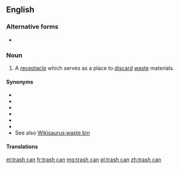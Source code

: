 ==English==

===Alternative forms===
* {{l|en|trashcan}}

===Noun===
{{en-noun|head=[[trash]] [[can]]}}

# {{label|en|US}} A [[receptacle]] which serves as a place to [[discard]] [[waste]] materials.

====Synonyms====
* {{l|en|garbage can}}
* {{l|en|trash bin}}
* {{l|en|rubbish bin}}
* {{l|en|litter bin}}
* {{l|en|rubbish bin}}
* {{l|en|wastepaper basket}}
* See also [[Wikisaurus:waste bin]]

====Translations====
{{trans-see|garbage can}}

[[et:trash can]]
[[fr:trash can]]
[[mg:trash can]]
[[pl:trash can]]
[[zh:trash can]]